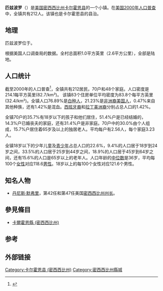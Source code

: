 {{Infobox Settlement
|official_name            = 密西西比州 匹兹波罗
|settlement_type          = [[村庄|村庄]]
|nickname                 = 
|motto                    = 

<!-- Images -->
|image_skyline            = 
|imagesize                = 
|image_caption            = 
|image_flag               = 
|image_seal               = 

<!-- Maps -->
|image_map = Calhoun_County_Mississippi_Incorporated_and_Unincorporated_areas_Pittsboro_Highlighted.svg
|mapsize                  = 250px
|map_caption              = 匹兹波罗在[[密西西比州|密西西比州]]的位置
|image_map1               = 
|mapsize1                 = 
|map_caption1             = 

<!-- Location -->
|subdivision_type         = [[国家列表|国家]]
|subdivision_name         = [[美国|美国]]
|subdivision_type1        = [[美国州份|州]]
|subdivision_name1        = [[密西西比州|密西西比州]]
|subdivision_type2        = [[密西西比州行政区划|县]]
|subdivision_name2        = [[卡尔霍恩县_(密西西比州)|卡尔霍恩县]]
|government_footnotes     = 
|government_type          = 
|leader_title             = 
|leader_name              = 
|leader_title1            = 
|leader_name1             = 
|established_title        = 
|established_date         = 

<!-- Area -->
|unit_pref  =  Imperial
|area_footnotes           = 

|area_magnitude           = 
|area_total_km2           = 2.6
|area_land_km2            = 2.6
|area_water_km2           = 0.0
|area_total_sq_mi         = 1.0
|area_land_sq_mi          = 1.0
|area_water_sq_mi         = 0.0

<!-- Population -->
|population_as_of         = [[美国2000年人口普查|2000]]
|population_footnotes     = 
|population_total         = 212
|population_density_km2   = 82.7
|population_density_sq_mi = 214.1

<!-- General information -->
|timezone                 = [[北美中部时区|中部 (CST)]]
|utc_offset               = -6
|timezone_DST             = CDT
|utc_offset_DST           = -5
|elevation_footnotes      = 
|elevation_m              = 119
|elevation_ft             = 390
|latd = 33 |latm = 56 |lats = 19 |latNS = N
|longd = 89 |longm = 20 |longs = 19 |longEW = W

<!-- Area/postal codes & others -->
|postal_code_type         = [[邮政编码|邮政编码]]
|postal_code              = 38951
|area_code                = 662
|blank_name               = 
|blank_info               = 
|blank1_name              = 
|blank1_info              = 
|website                  = 
|footnotes                = 
}}
'''匹兹波罗'''（{{lang|en|Pittsboro}}）是[[美国|美国]][[密西西比州|密西西比州]][[卡尔霍恩县_(密西西比州)|卡尔霍恩县]]的一个小镇。在[[美国2000年人口普查|美国2000年人口普查]]中，全镇共有212人。该镇也是卡尔霍恩县的县治。

==地理==
匹兹波罗位于{{coord|33|56|19|N|89|20|19|W|}}。

根据美国人口调查局的数据。全村总面积1.0平方英里（2.6平方公里），全部是陆地。

==人口统计==
截至2000年的人口普查<ref name="GR2">{{cite web|url=http://factfinder.census.gov|publisher=[[美国人口调查局|美国人口调查局]]|accessdate=2008-01-31|title=美国真相|archive-url=https://www.webcitation.org/65jESGrbU?url=http://factfinder2.census.gov/legacy/aff_sunset.html|archive-date=2012-02-26|dead-url=yes}}</ref>，全镇共有212居民，70户和48个家庭。人口密度是214.1每平方英里(82.7/km²)。 该镇83个住房单位平均密度为83.8个每平方英里(32.4/km²)。全镇人口76.89%是[[白种人|白种人]]，21.23%是[[非洲裔美国人|非洲裔美国人]]，0.47%来自其他种族，还有1.42%是混血。[[西班牙裔|西班牙裔]]和[[拉丁美洲裔|拉丁美洲裔]]分别占总人口的1.42%。

全镇70户的35.7%有18岁以下的孩子和他们居住，51.4%户是已经结婚的，14.3%户已婚丧夫的家庭，还有31.4%户是非家庭。70户中的30.0%由个人组成，15.7%户居住着65岁及以上的独居老人。平均每户有2.56人，每个家庭3.23人。

全镇18岁以下的少年儿童及[[青少年|青少年]]占总人口的22.6%，9.4%的人口居于18岁到24岁之间，33.5%的人口居于25岁到44岁之间，18.9%的人口居于45岁到64岁之间，还有15.6%的人口是65岁以上的老年人。人口年龄的[[中位数|中位数]]是36岁，平均每100个[[女性|女性]]对应118.6[[男性|男性]]。18岁以上的每100个女性对应121.6个男性。

== 知名人物 ==
* [[丹尼斯·默弗里|丹尼斯·默弗里]]，第42任和第47任美国[[密西西比州州长|密西西比州州长]]。

==參見條目==
*[[卡爾霍恩縣_(密西西比州)|卡爾霍恩縣 (密西西比州)]]

==参考==
{{reflist}}

==外部链接==
{{Mapit-US-cityscale|33.938595|-89.338735}}

{{模板:卡尔霍恩县 (密西西比州)}}

[[Category:卡尔霍恩县_(密西西比州)|Category:卡尔霍恩县 (密西西比州)]]
[[Category:密西西比州縣城|Category:密西西比州縣城]]